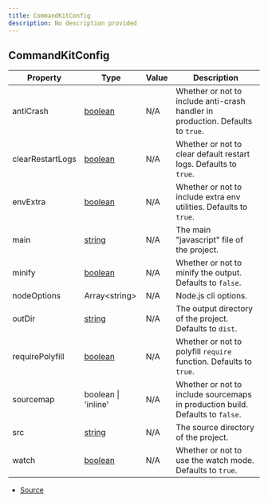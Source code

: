 ```yaml
---
title: CommandKitConfig
description: No description provided
---
```


## CommandKitConfig

| Property | Type | Value | Description |
| ----------- | ----------- | ----------- | ----------- |
| antiCrash | [boolean](https://developer.mozilla.org/en-US/docs/Web/JavaScript/Reference/Global_Objects/Boolean) | N/A | Whether or not to include anti-crash handler in production. Defaults to `true`. |
| clearRestartLogs | [boolean](https://developer.mozilla.org/en-US/docs/Web/JavaScript/Reference/Global_Objects/Boolean) | N/A | Whether or not to clear default restart logs. Defaults to `true`. |
| envExtra | [boolean](https://developer.mozilla.org/en-US/docs/Web/JavaScript/Reference/Global_Objects/Boolean) | N/A | Whether or not to include extra env utilities. Defaults to `true`. |
| main | [string](https://developer.mozilla.org/en-US/docs/Web/JavaScript/Reference/Global_Objects/String) | N/A | The main "javascript" file of the project. |
| minify | [boolean](https://developer.mozilla.org/en-US/docs/Web/JavaScript/Reference/Global_Objects/Boolean) | N/A | Whether or not to minify the output. Defaults to `false`. |
| nodeOptions | Array\<string> | N/A | Node.js cli options. |
| outDir | [string](https://developer.mozilla.org/en-US/docs/Web/JavaScript/Reference/Global_Objects/String) | N/A | The output directory of the project. Defaults to `dist`. |
| requirePolyfill | [boolean](https://developer.mozilla.org/en-US/docs/Web/JavaScript/Reference/Global_Objects/Boolean) | N/A | Whether or not to polyfill `require` function. Defaults to `true`. |
| sourcemap | boolean \| 'inline' | N/A | Whether or not to include sourcemaps in production build. Defaults to `false`. |
| src | [string](https://developer.mozilla.org/en-US/docs/Web/JavaScript/Reference/Global_Objects/String) | N/A | The source directory of the project. |
| watch | [boolean](https://developer.mozilla.org/en-US/docs/Web/JavaScript/Reference/Global_Objects/Boolean) | N/A | Whether or not to use the watch mode. Defaults to `true`. |


- [Source](https://github.com/underctrl-io/commandkit/blob/d276a8377813631933aebfa66545130a52f7a7cb/packages/commandkit/src/config.ts#L1)